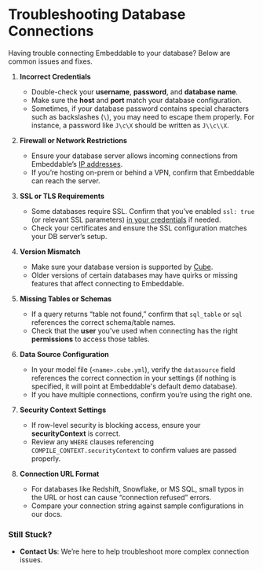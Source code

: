 # Troubleshooting Database Connections

Having trouble connecting Embeddable to your database? Below are common issues and fixes.

1. **Incorrect Credentials**
    - Double-check your **username**, **password**, and **database name**.  
    - Make sure the **host** and **port** match your database configuration.
    - Sometimes, if your database password contains special characters such as backslashes (`\`), you may need to escape them properly. For instance, a password like `J\c\X` should be written as `J\\c\\X`.

2. **Firewall or Network Restrictions** 
    - Ensure your database server allows incoming connections from Embeddable’s [IP addresses](/getting-started/connect-your-database#ip-whitelisting).  
    - If you’re hosting on-prem or behind a VPN, confirm that Embeddable can reach the server.

3. **SSL or TLS Requirements**  
   - Some databases require SSL. Confirm that you’ve enabled `ssl: true` (or relevant SSL parameters) [in your credentials](/getting-started/connect-your-database/credentials) if needed.  
   - Check your certificates and ensure the SSL configuration matches your DB server’s setup.

4. **Version Mismatch**  
   - Make sure your database version is supported by [Cube](https://cube.dev/docs). 
   - Older versions of certain databases may have quirks or missing features that affect connecting to Embeddable.

5. **Missing Tables or Schemas**  
   - If a query returns “table not found,” confirm that `sql_table` or `sql` references the correct schema/table names.  
   - Check that the **user** you've used when connecting has the right **permissions** to access those tables.

6. **Data Source Configuration**  
   - In your model file (`<name>.cube.yml`), verify the `datasource` field references the correct connection in your settings (if nothing is specified, it will point at Embeddable's default demo database).
   - If you have multiple connections, confirm you’re using the right one.

7. **Security Context Settings**  
   - If row-level security is blocking access, ensure your **securityContext** is correct.  
   - Review any `WHERE` clauses referencing `COMPILE_CONTEXT.securityContext` to confirm values are passed properly.

8. **Connection URL Format**  
   - For databases like Redshift, Snowflake, or MS SQL, small typos in the URL or host can cause “connection refused” errors.  
   - Compare your connection string against sample configurations in our docs.

### Still Stuck?

- **Contact Us**: We’re here to help troubleshoot more complex connection issues.
